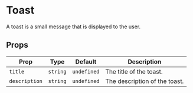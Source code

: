 

# Toast

A toast is a small message that is displayed to the user.

<ComponentShowcase>
  <GlassToast
    title="Toast Title"
    description="Toast description"
  />
</ComponentShowcase>

## Props

| Prop | Type | Default | Description |
| --- | --- | --- | --- |
| `title` | `string` | `undefined` | The title of the toast. |
| `description` | `string` | `undefined` | The description of the toast. |
